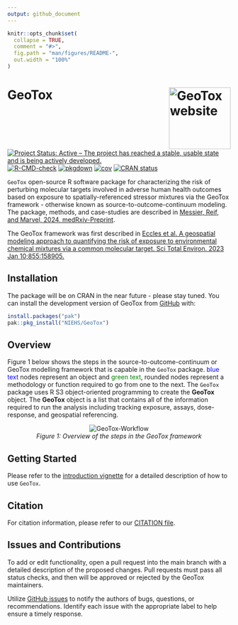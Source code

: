 ```yaml
---
output: github_document
---
```


<!-- README.md is generated from README.Rmd. Please edit that file -->

```r
knitr::opts_chunk$set(
  collapse = TRUE,
  comment = "#>",
  fig.path = "man/figures/README-",
  out.width = "100%"
)
```

# GeoTox <a href="https://github.com/NIEHS/GeoTox"><img src="man/figures/logo.svg" align="right" height="139" alt="GeoTox website" /></a>

<!-- badges: start -->

[![Project Status: Active – The project has reached a stable, usable state and is being actively developed.](https://www.repostatus.org/badges/latest/active.svg)](https://www.repostatus.org/#active)
[![R-CMD-check](https://github.com/NIEHS/GeoTox/actions/workflows/R-CMD-check.yaml/badge.svg)](https://github.com/NIEHS/GeoTox/actions/workflows/R-CMD-check.yaml)
[![pkgdown](https://github.com/NIEHS/GeoTox/actions/workflows/pkgdown.yaml/badge.svg)](https://github.com/NIEHS/GeoTox/actions/workflows/pkgdown.yaml)
[![cov](https://NIEHS.github.io/GeoTox/badges/coverage.svg)](https://github.com/NIEHS/GeoTox/actions)
[![CRAN status](https://www.r-pkg.org/badges/version/GeoTox)](https://CRAN.R-project.org/package=GeoTox)
<!-- badges: end -->


`GeoTox` open-source R software package for characterizing the risk of perturbing molecular targets involved in adverse human health outcomes based on exposure to spatially-referenced stressor mixtures via the GeoTox framework - otherwise known as source-to-outcome-continuum modeling. The package, methods, and case-studies are described in [Messier, Reif, and Marvel, 2024, medRxiv-Preprint](https://www.medrxiv.org/content/10.1101/2024.09.23.24314096v1).

The GeoTox framework was first described in
[Eccles et al. A geospatial modeling approach to quantifying the risk of exposure to environmental chemical mixtures via a common molecular target. Sci Total Environ. 2023 Jan 10;855:158905.](https://pubmed.ncbi.nlm.nih.gov/36152849/)

## Installation

The package will be on CRAN in the near future - please stay tuned. You can install the development version of GeoTox from
[GitHub](https://github.com/NIEHS/GeoTox) with:

```r
install.packages("pak")
pak::pkg_install("NIEHS/GeoTox")
```

## Overview

Figure 1 below shows the steps in the source-to-outcome-continuum or GeoTox modelling framework that is capable in the `GeoTox` package. <span style="color: blue;">blue text</span> nodes represent an object and <span style="color: green;">green text</span>, rounded nodes represent a methodology or function required to go from one to the next. The `GeoTox` package uses R S3 object-oriented programming to create the **GeoTox** object. The **GeoTox** object is a list that contains all of the information required to run the analysis including tracking exposure, assays, dose-response, and geospatial referencing. 

<p align="center">
  <img src="man/figures/GeoTox-Workflow.png" alt="GeoTox-Workflow">
  <br>
  <em>Figure 1: Overview of the steps in the GeoTox framework</em>
</p>

## Getting Started

Please refer to the [introduction vignette](https://niehs.github.io/GeoTox/articles/introduction.html) for a detailed description of how to use `GeoTox`.

## Citation 

For citation information, please refer to our [CITATION file](inst/CITATION).

## Issues and Contributions

To add or edit functionality, open a pull request into the main branch with a detailed description of the proposed changes. Pull requests must pass all status checks, and then will be approved or rejected by the GeoTox maintainers.

Utilize [GitHub issues](https://github.com/NIEHS/GeoTox/issues) to notify the authors of bugs, questions, or recommendations. Identify each issue with the appropriate label to help ensure a timely response.

